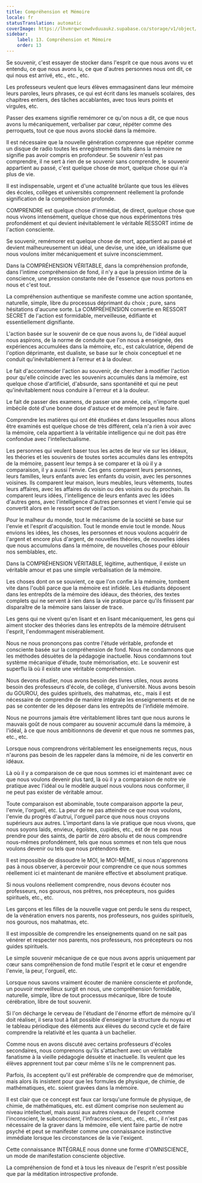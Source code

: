```yaml
---
title: Compréhension et Mémoire
locale: fr
statusTranslation: automatic
coverImage: https://lhvmrqwrcowdvduuaukz.supabase.co/storage/v1/object/public/strapi-uploads/small_cover-educacion-fundamental.webp-2d51a7828a2b1309555be27f7e2a61a0.webp
sidebar:
    label: 13. Compréhension et Mémoire
    order: 13
---
```

Se souvenir, c'est essayer de stocker dans l'esprit ce que nous avons vu et entendu, ce que nous avons lu, ce que d'autres personnes nous ont dit, ce qui nous est arrivé, etc., etc., etc.

Les professeurs veulent que leurs élèves emmagasinent dans leur mémoire leurs paroles, leurs phrases, ce qui est écrit dans les manuels scolaires, des chapitres entiers, des tâches accablantes, avec tous leurs points et virgules, etc.

Passer des examens signifie remémorer ce qu'on nous a dit, ce que nous avons lu mécaniquement, verbaliser par cœur, répéter comme des perroquets, tout ce que nous avons stocké dans la mémoire.

Il est nécessaire que la nouvelle génération comprenne que répéter comme un disque de radio toutes les enregistrements faits dans la mémoire ne signifie pas avoir compris en profondeur. Se souvenir n'est pas comprendre, il ne sert à rien de se souvenir sans comprendre, le souvenir appartient au passé, c'est quelque chose de mort, quelque chose qui n'a plus de vie.

Il est indispensable, urgent et d'une actualité brûlante que tous les élèves des écoles, collèges et universités comprennent réellement la profonde signification de la compréhension profonde.

COMPRENDRE est quelque chose d'immédiat, de direct, quelque chose que nous vivons intensément, quelque chose que nous expérimentons très profondément et qui devient inévitablement le véritable RESSORT intime de l'action consciente.

Se souvenir, remémorer est quelque chose de mort, appartient au passé et devient malheureusement un idéal, une devise, une idée, un idéalisme que nous voulons imiter mécaniquement et suivre inconsciemment.

Dans la COMPRÉHENSION VÉRITABLE, dans la compréhension profonde, dans l'intime compréhension de fond, il n'y a que la pression intime de la conscience, une pression constante née de l'essence que nous portons en nous et c'est tout.

La compréhension authentique se manifeste comme une action spontanée, naturelle, simple, libre du processus déprimant du choix ; pure, sans hésitations d'aucune sorte. La COMPRÉHENSION convertie en RESSORT SECRET de l'action est formidable, merveilleuse, édifiante et essentiellement dignifiante.

L'action basée sur le souvenir de ce que nous avons lu, de l'idéal auquel nous aspirons, de la norme de conduite que l'on nous a enseignée, des expériences accumulées dans la mémoire, etc., est calculatrice, dépend de l'option déprimante, est dualiste, se base sur le choix conceptuel et ne conduit qu'inévitablement à l'erreur et à la douleur.

Le fait d'accommoder l'action au souvenir, de chercher à modifier l'action pour qu'elle coïncide avec les souvenirs accumulés dans la mémoire, est quelque chose d'artificiel, d'absurde, sans spontanéité et qui ne peut qu'inévitablement nous conduire à l'erreur et à la douleur.

Le fait de passer des examens, de passer une année, cela, n'importe quel imbécile doté d'une bonne dose d'astuce et de mémoire peut le faire.

Comprendre les matières qui ont été étudiées et dans lesquelles nous allons être examinés est quelque chose de très différent, cela n'a rien à voir avec la mémoire, cela appartient à la véritable intelligence qui ne doit pas être confondue avec l'intellectualisme.

Les personnes qui veulent baser tous les actes de leur vie sur les idéaux, les théories et les souvenirs de toutes sortes accumulés dans les entrepôts de la mémoire, passent leur temps à se comparer et là où il y a comparaison, il y a aussi l'envie. Ces gens comparent leurs personnes, leurs familles, leurs enfants avec les enfants du voisin, avec les personnes voisines. Ils comparent leur maison, leurs meubles, leurs vêtements, toutes leurs affaires, avec les affaires du voisin ou des voisins ou du prochain. Ils comparent leurs idées, l'intelligence de leurs enfants avec les idées d'autres gens, avec l'intelligence d'autres personnes et vient l'envie qui se convertit alors en le ressort secret de l'action.

Pour le malheur du monde, tout le mécanisme de la société se base sur l'envie et l'esprit d'acquisition. Tout le monde envie tout le monde. Nous envions les idées, les choses, les personnes et nous voulons acquérir de l'argent et encore plus d'argent, de nouvelles théories, de nouvelles idées que nous accumulons dans la mémoire, de nouvelles choses pour éblouir nos semblables, etc.

Dans la COMPRÉHENSION VÉRITABLE, légitime, authentique, il existe un véritable amour et pas une simple verbalisation de la mémoire.

Les choses dont on se souvient, ce que l'on confie à la mémoire, tombent vite dans l'oubli parce que la mémoire est infidèle. Les étudiants déposent dans les entrepôts de la mémoire des idéaux, des théories, des textes complets qui ne servent à rien dans la vie pratique parce qu'ils finissent par disparaître de la mémoire sans laisser de trace.

Les gens qui ne vivent qu'en lisant et en lisant mécaniquement, les gens qui aiment stocker des théories dans les entrepôts de la mémoire détruisent l'esprit, l'endommagent misérablement.

Nous ne nous prononçons pas contre l'étude véritable, profonde et consciente basée sur la compréhension de fond. Nous ne condamnons que les méthodes désuètes de la pédagogie inactuelle. Nous condamnons tout système mécanique d'étude, toute mémorisation, etc. Le souvenir est superflu là où il existe une véritable compréhension.

Nous devons étudier, nous avons besoin des livres utiles, nous avons besoin des professeurs d'école, de collège, d'université. Nous avons besoin du GOUROU, des guides spirituels, des mahatmas, etc., mais il est nécessaire de comprendre de manière intégrale les enseignements et de ne pas se contenter de les déposer dans les entrepôts de l'infidèle mémoire.

Nous ne pourrons jamais être véritablement libres tant que nous aurons le mauvais goût de nous comparer au souvenir accumulé dans la mémoire, à l'idéal, à ce que nous ambitionnons de devenir et que nous ne sommes pas, etc., etc.

Lorsque nous comprendrons véritablement les enseignements reçus, nous n'aurons pas besoin de les rappeler dans la mémoire, ni de les convertir en idéaux.

Là où il y a comparaison de ce que nous sommes ici et maintenant avec ce que nous voulons devenir plus tard, là où il y a comparaison de notre vie pratique avec l'idéal ou le modèle auquel nous voulons nous conformer, il ne peut pas exister de véritable amour.

Toute comparaison est abominable, toute comparaison apporte la peur, l'envie, l'orgueil, etc. La peur de ne pas atteindre ce que nous voulons, l'envie du progrès d'autrui, l'orgueil parce que nous nous croyons supérieurs aux autres. L'important dans la vie pratique que nous vivons, que nous soyons laids, envieux, égoïstes, cupides, etc., est de ne pas nous prendre pour des saints, de partir de zéro absolu et de nous comprendre nous-mêmes profondément, tels que nous sommes et non tels que nous voulons devenir ou tels que nous prétendons être.

Il est impossible de dissoudre le MOI, le MOI-MÊME, si nous n'apprenons pas à nous observer, à percevoir pour comprendre ce que nous sommes réellement ici et maintenant de manière effective et absolument pratique.

Si nous voulons réellement comprendre, nous devons écouter nos professeurs, nos gourous, nos prêtres, nos précepteurs, nos guides spirituels, etc., etc.

Les garçons et les filles de la nouvelle vague ont perdu le sens du respect, de la vénération envers nos parents, nos professeurs, nos guides spirituels, nos gourous, nos mahatmas, etc.

Il est impossible de comprendre les enseignements quand on ne sait pas vénérer et respecter nos parents, nos professeurs, nos précepteurs ou nos guides spirituels.

Le simple souvenir mécanique de ce que nous avons appris uniquement par cœur sans compréhension de fond mutile l'esprit et le cœur et engendre l'envie, la peur, l'orgueil, etc.

Lorsque nous savons vraiment écouter de manière consciente et profonde, un pouvoir merveilleux surgit en nous, une compréhension formidable, naturelle, simple, libre de tout processus mécanique, libre de toute cérébration, libre de tout souvenir.

Si l'on décharge le cerveau de l'étudiant de l'énorme effort de mémoire qu'il doit réaliser, il sera tout à fait possible d'enseigner la structure du noyau et le tableau périodique des éléments aux élèves du second cycle et de faire comprendre la relativité et les quanta à un bachelier.

Comme nous en avons discuté avec certains professeurs d'écoles secondaires, nous comprenons qu'ils s'attachent avec un véritable fanatisme à la vieille pédagogie désuète et inactuelle. Ils veulent que les élèves apprennent tout par cœur même s'ils ne le comprennent pas.

Parfois, ils acceptent qu'il est préférable de comprendre que de mémoriser, mais alors ils insistent pour que les formules de physique, de chimie, de mathématiques, etc. soient gravées dans la mémoire.

Il est clair que ce concept est faux car lorsqu'une formule de physique, de chimie, de mathématiques, etc. est dûment comprise non seulement au niveau intellectuel, mais aussi aux autres niveaux de l'esprit comme l'inconscient, le subconscient, l'infraconscient, etc., etc., etc., il n'est pas nécessaire de la graver dans la mémoire, elle vient faire partie de notre psyché et peut se manifester comme une connaissance instinctive immédiate lorsque les circonstances de la vie l'exigent.

Cette connaissance INTÉGRALE nous donne une forme d'OMNISCIENCE, un mode de manifestation consciente objective.

La compréhension de fond et à tous les niveaux de l'esprit n'est possible que par la méditation introspective profonde.


